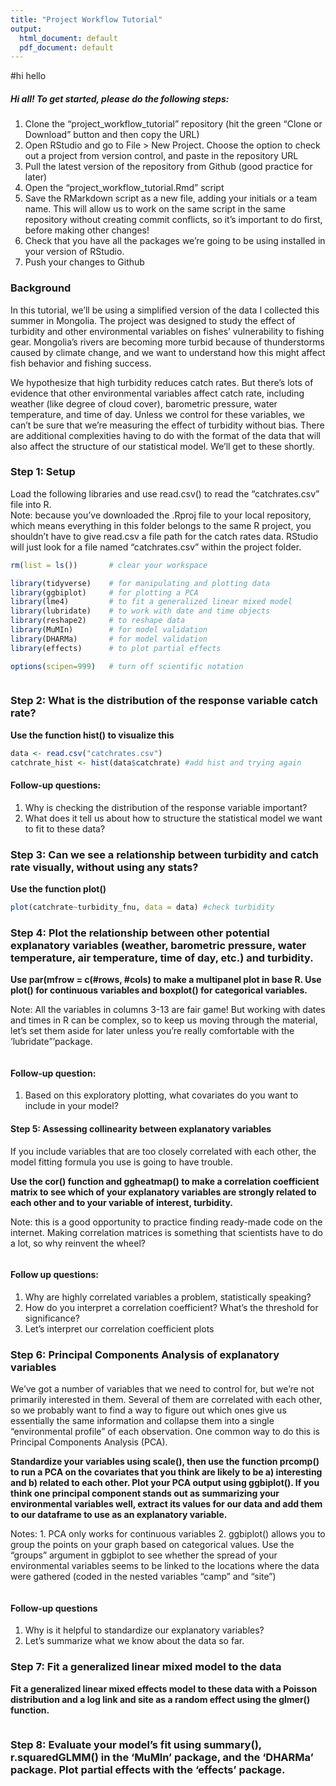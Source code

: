 ```yaml
---
title: "Project Workflow Tutorial"
output:
  html_document: default
  pdf_document: default
---
```


#hi hello

##### Hi all! To get started, please do the following steps:

1. Clone the "project_workflow_tutorial" repository (hit the green "Clone or Download" button and then copy the URL)
2. Open RStudio and go to File > New Project. Choose the option to check out a project from version control, and paste in the repository URL
2. Pull the latest version of the repository from Github (good practice for later)
3. Open the "project_workflow_tutorial.Rmd" script
4. Save the RMarkdown script as a new file, adding your initials or a team name. This will allow us to work on the same script in the same repository without creating commit conflicts, so it's important to do first, before making other changes!
5. Check that you have all the packages we're going to be using installed in your version of RStudio.
6. Push your changes to Github


### Background

In this tutorial, we'll be using a simplified version of the data I collected this summer in Mongolia. The project was designed to study the effect of turbidity and other environmental variables on fishes' vulnerability to fishing gear. Mongolia's rivers are becoming more turbid because of thunderstorms caused by climate change, and we want to understand how this might affect fish behavior and fishing success.

We hypothesize that high turbidity reduces catch rates. But there's lots of evidence that other environmental variables affect catch rate, including weather (like degree of cloud cover), barometric pressure, water temperature, and time of day. Unless we control for these variables, we can’t be sure that we’re measuring the effect of turbidity without bias. There are additional complexities having to do with the format of the data that will also affect the structure of our statistical model. We'll get to these shortly.

### Step 1: Setup

Load the following libraries and use read.csv() to read the "catchrates.csv" file into R.  
Note: because you've downloaded the .Rproj file to your local repository, which means everything in this folder belongs to the same R project, you shouldn't have to give read.csv a file path for the catch rates data. RStudio will just look for a file named "catchrates.csv" within the project folder.
```r

rm(list = ls())       # clear your workspace

library(tidyverse)    # for manipulating and plotting data
library(ggbiplot)     # for plotting a PCA
library(lme4)         # to fit a generalized linear mixed model
library(lubridate)    # to work with date and time objects
library(reshape2)     # to reshape data
library(MuMIn)        # for model validation
library(DHARMa)       # for model validation
library(effects)      # to plot partial effects

options(scipen=999)   # turn off scientific notation



```


### Step 2: What is the distribution of the response variable catch rate?

**Use the function hist() to visualize this**

```r

data <- read.csv("catchrates.csv") 
catchrate_hist <- hist(data$catchrate) #add hist and trying again

```

#### Follow-up questions:

1. Why is checking the distribution of the response variable important?
2. What does it tell us about how to structure the statistical model we want to fit to these data?

### Step 3: Can we see a relationship between turbidity and catch rate visually, without using any stats?

**Use the function plot()**

```r
plot(catchrate~turbidity_fnu, data = data) #check turbidity


```


### Step 4: Plot the relationship between other potential explanatory variables (weather, barometric pressure, water temperature, air temperature, time of day, etc.) and turbidity.

**Use par(mfrow = c(#rows, #cols) to make a multipanel plot in base R. Use plot() for continuous variables and boxplot() for categorical variables.**

Note: All the variables in columns 3-13 are fair game! But working with dates and times in R can be complex, so to keep us moving through the material, let's set them aside for later unless you're really comfortable with the 'lubridate"'package.

```r



```

#### Follow-up question:

1. Based on this exploratory plotting, what covariates do you want to include in your model?


#### Step 5: Assessing collinearity between explanatory variables

If you include variables that are too closely correlated with each other, the model fitting formula you use is going to have trouble. 

**Use  the cor() function and ggheatmap() to make a correlation coefficient matrix to see which of your explanatory variables are strongly related to each other and to your variable of interest, turbidity.**

Note: this is a good opportunity to practice finding ready-made code on the internet. Making correlation matrices is something that scientists have to do a lot, so why reinvent the wheel?

```r



```

#### Follow up questions:

1. Why are highly correlated variables a problem, statistically speaking?
2. How do you interpret a correlation coefficient? What’s the threshold for significance?
3. Let's interpret our correlation coefficient plots

### Step 6: Principal Components Analysis of explanatory variables

We’ve got a number of variables that we need to control for, but we're not primarily interested in them. Several of them are correlated with each other, so we probably want to find a way to figure out which ones give us essentially the same information and collapse them into a single “environmental profile” of each observation. One common way to do this is Principal Components Analysis (PCA).

**Standardize your variables using scale(), then use the function prcomp() to run a PCA on the covariates that you think are likely to be a) interesting and b) related to each other. Plot your PCA output using ggbiplot(). If you think one principal component stands out as summarizing your environmental variables well, extract its values for our data and add them to our dataframe to use as an explanatory variable.**

Notes:
1. PCA only works for continuous variables
2. ggbiplot() allows you to group the points on your graph based on categorical values. Use the “groups” argument in ggbiplot to see whether the spread of your environmental variables seems to be linked to the locations where the data were gathered (coded in the nested variables “camp” and “site”)

```r



```

#### Follow-up questions
1. Why is it helpful to standardize our explanatory variables?
2. Let's summarize what we know about the data so far.


### Step 7: Fit a generalized linear mixed model to the data

**Fit a generalized linear mixed effects model to these data with a Poisson distribution and a log link and site as a random effect using the glmer() function.**

```r



```

### Step 8: **Evaluate your model's fit using summary(), r.squaredGLMM() in the 'MuMln' package, and the 'DHARMa' package. Plot partial effects with the 'effects' package.**

```r





```

